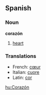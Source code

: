 ==Spanish==
===Noun===
'''corazón'''<!--plural: corazones?-->

# [[heart]]

===Translations===
*French: [[cœur]]
*Italian: [[cuore]]
*Latin: [[cor]]

[[hu:Corazón]]